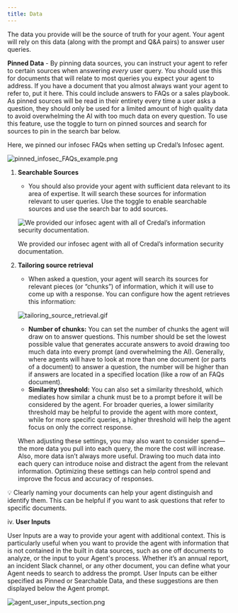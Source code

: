 ```yaml
---
title: Data
---
```


The data you provide will be the source of truth for your agent. Your agent will rely on this data (along with the prompt and Q&A pairs) to answer user queries.

   **Pinned Data** - By pinning data sources, you can instruct your agent to refer to certain sources when answering _every_ user query. You should use this for documents that will relate to most queries you expect your agent to address. If you have a document that you almost always want your agent to refer to, put it here. This could include answers to FAQs or a sales playbook. As pinned sources will be read in their entirety every time a user asks a question, they should only be used for a limited amount of high quality data to avoid overwhelming the AI with too much data on every question.
To use this feature, use the toggle to turn on pinned sources and search for sources to pin in the search bar below.

Here, we pinned our infosec FAQs when setting up Credal’s Infosec agent.

![pinned_infosec_FAQs_example.png](/docs/assets/copilots/pinned_infosec_FAQs_example.png)


1. **Searchable Sources**
   - You should also provide your agent with sufficient data relevant to its area of expertise. It will search these sources for information relevant to user queries. Use the toggle to enable searchable sources and use the search bar to add sources.

   ![We provided our infosec agent with all of Credal’s information security documentation.](/docs/assets/copilots/infosec_copilot_searchable_data_example.png)

   We provided our infosec agent with all of Credal’s information security documentation.

2. **Tailoring source retrieval**
   - When asked a question, your agent will search its sources for relevant pieces (or “chunks”) of information, which it will use to come up with a response. You can configure how the agent retrieves this information:

   ![tailoring_source_retrieval.gif](/docs/assets/copilots/tailoring_source_retrieval.gif)

   - **Number of chunks:** You can set the number of chunks the agent will draw on to answer questions. This number should be set the lowest possible value that generates accurate answers to avoid drawing too much data into every prompt (and overwhelming the AI). Generally, where agents will have to look at more than one document (or parts of a document) to answer a question, the number will be higher than if answers are located in a specified location (like a row of an FAQs document).
   - **Similarity threshold:** You can also set a similarity threshold, which mediates how similar a chunk must be to a prompt before it will be considered by the agent. For broader queries, a lower similarity threshold may be helpful to provide the agent with more context, while for more specific queries, a higher threshold will help the agent focus on only the correct response.

   When adjusting these settings, you may also want to consider spend—the more data you pull into each query, the more the cost will increase. Also, more data isn’t always more useful. Drawing too much data into each query can introduce noise and distract the agent from the relevant information. Optimizing these settings can help control spend and improve the focus and accuracy of responses.

<aside>
💡 Clearly naming your documents can help your agent distinguish and identify them. This can be helpful if you want to ask questions that refer to specific documents.

</aside>

iv. **User Inputs**

User Inputs are a way to provide your agent with additional context. This is particularly useful when you want to provide the agent with information that is not contained in the built in data sources, such as one off documents to analyze, or the input to your Agent's process.
Whether it’s an annual report, an incident Slack channel, or any other document, you can define what your Agent needs to search to address the prompt. User Inputs can be either specified as Pinned or Searchable Data, and these suggestions are then displayed below the Agent prompt.

![agent_user_inputs_section.png](/docs/assets/copilots/copilot_user_inputs_section.png)
